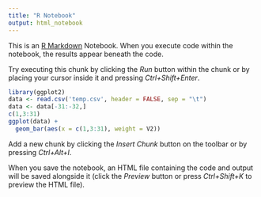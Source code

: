 ```yaml
---
title: "R Notebook"
output: html_notebook
---
```


This is an [R Markdown](http://rmarkdown.rstudio.com) Notebook. When you execute code within the notebook, the results appear beneath the code. 

Try executing this chunk by clicking the *Run* button within the chunk or by placing your cursor inside it and pressing *Ctrl+Shift+Enter*. 

```r
library(ggplot2)
data <- read.csv('temp.csv', header = FALSE, sep = "\t")
data <- data[-31:-32,]
c(1,3:31)
ggplot(data) + 
  geom_bar(aes(x = c(1,3:31), weight = V2))
```

Add a new chunk by clicking the *Insert Chunk* button on the toolbar or by pressing *Ctrl+Alt+I*.

When you save the notebook, an HTML file containing the code and output will be saved alongside it (click the *Preview* button or press *Ctrl+Shift+K* to preview the HTML file).
